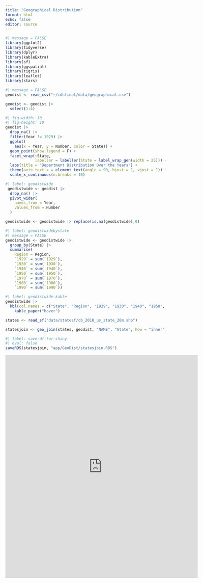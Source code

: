 ```yaml
---
title: "Geographical Distribution"
format: html
echo: false
editor: source
---
```


```r
#| message = FALSE
library(ggplot2)
library(tidyverse)
library(dplyr)
library(kableExtra)
library(sf)
library(ggspatial)
library(tigris)
library(leaflet)
library(stars)
```

```r
#| message = FALSE
geodist <- read_csv("~/idhfinal/data/geographical.csv")
```

```r
geodist <- geodist |>
  select(1:4)
```

```r
#| fig-width: 10
#| fig-height: 10
geodist |>
  drop_na() |>
  filter(Year != 1929) |>
  ggplot(
    aes(x = Year, y = Number, color = State)) +
  geom_point(show.legend = F) +
  facet_wrap(~State,
             labeller = labeller(State = label_wrap_gen(width = 25))) +
  labs(title = "Department Distribution Over the Years") +
  theme(axis.text.x = element_text(angle = 90, hjust = 1, vjust = 1)) +
  scale_x_continuous(n.breaks = 10)
```

```r
#| label: geodistwide
 geodistwide <- geodist |>
  drop_na() |>
  pivot_wider(
    names_from = Year,
    values_from = Number
  )

geodistwide <- geodistwide |> replace(is.na(geodistwide),0)
```

```r
#| label: geodistwidebystate
#| message = FALSE
geodistwide <- geodistwide |>
  group_by(State) |>
  summarise(
    Region = Region,
    `1929` = sum(`1929`),
    `1930` = sum(`1930`),
    `1940` = sum(`1940`),
    `1950` = sum(`1950`),
    `1970` = sum(`1970`),
    `1980` = sum(`1980`),
    `1990` = sum(`1990`))
```

```r
#| label: geodistwide-kable
geodistwide |>
  kbl(col.names = c("State", "Region", "1929", "1930", "1940", "1950", "1970", "1980", "1990")) |>
    kable_paper("hover")
```

```r
states <- read_sf("data/statesf/cb_2018_us_state_20m.shp")
```

```r
statesjoin <- geo_join(states, geodist, "NAME", "State", how = "inner") 
```

```r
#| label: save-df-for-shiny
#| eval: false
saveRDS(statesjoin, "app/GeoDist/statesjoin.RDS")
```

```{=html}
<iframe height="700" width="120%" frameborder="no" src="https://lisapzhang.shinyapps.io/GeoDist/"> </iframe>
```
